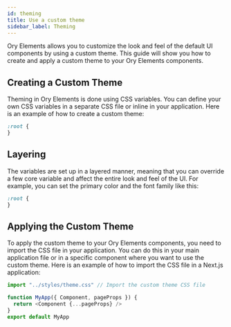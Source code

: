 ```yaml
---
id: theming
title: Use a custom theme
sidebar_label: Theming
---
```


Ory Elements allows you to customize the look and feel of the default UI components by using a custom theme. This guide will show
you how to create and apply a custom theme to your Ory Elements components.

## Creating a Custom Theme

Theming in Ory Elements is done using CSS variables. You can define your own CSS variables in a separate CSS file or inline in
your application. Here is an example of how to create a custom theme:

```css title="theme.css"
:root {
}
```

## Layering

The variables are set up in a layered manner, meaning that you can override a few core variable and affect the entire look and
feel of the UI. For example, you can set the primary color and the font family like this:

```css title="theme.css"
:root {
}
```

## Applying the Custom Theme

To apply the custom theme to your Ory Elements components, you need to import the CSS file in your application. You can do this in
your main application file or in a specific component where you want to use the custom theme. Here is an example of how to import
the CSS file in a Next.js application:

```javascript title="pages/_app.js"
import "../styles/theme.css" // Import the custom theme CSS file

function MyApp({ Component, pageProps }) {
  return <Component {...pageProps} />
}
export default MyApp
```
